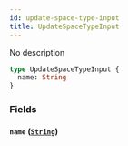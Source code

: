 ```yaml
---
id: update-space-type-input
title: UpdateSpaceTypeInput
---
```


No description

```graphql
type UpdateSpaceTypeInput {
  name: String
}
```

### Fields

#### `name` ([`String`](/docs/graphql/scalars/string))
